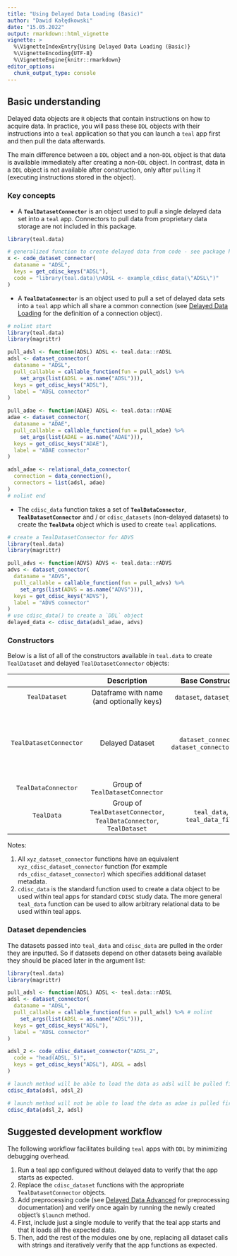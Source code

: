 ```yaml
---
title: "Using Delayed Data Loading (Basic)"
author: "Dawid Kałędkowski"
date: "15.05.2022"
output: rmarkdown::html_vignette
vignette: >
  %\VignetteIndexEntry{Using Delayed Data Loading (Basic)}
  %\VignetteEncoding{UTF-8}
  %\VignetteEngine{knitr::rmarkdown}
editor_options:
  chunk_output_type: console
---
```


## Basic understanding

Delayed data objects are `R` objects that contain instructions on how to acquire data. In practice, you will pass these `DDL` objects with their instructions into a `teal` application so that you can launch a `teal` app first and then pull the data afterwards.

The main difference between a `DDL` object and a non-`DDL` object is that data is available immediately after creating a non-`DDL` object. In contrast, data in a `DDL` object is not available after construction, only after `pulling` it (executing instructions stored in the object).

### Key concepts

* A **`TealDatasetConnector`** is an object used to pull a single delayed data set into a `teal` app. Connectors to pull data from proprietary data storage are not included in this package.

```r
library(teal.data)

# generalized function to create delayed data from code - see package help for other connectors
x <- code_dataset_connector(
  dataname = "ADSL",
  keys = get_cdisc_keys("ADSL"),
  code = "library(teal.data)\nADSL <- example_cdisc_data(\"ADSL\")"
)
```

* A **`TealDataConnector`** is an object used to pull a set of delayed data sets into a `teal` app which all share a common connection (see [Delayed Data Loading](delayed-data-loading.html) for the definition of a connection object).

```r
# nolint start
library(teal.data)
library(magrittr)

pull_adsl <- function(ADSL) ADSL <- teal.data::rADSL
adsl <- dataset_connector(
  dataname = "ADSL",
  pull_callable = callable_function(fun = pull_adsl) %>%
    set_args(list(ADSL = as.name("ADSL"))),
  keys = get_cdisc_keys("ADSL"),
  label = "ADSL connector"
)

pull_adae <- function(ADAE) ADSL <- teal.data::rADAE
adae <- dataset_connector(
  dataname = "ADAE",
  pull_callable = callable_function(fun = pull_adae) %>%
    set_args(list(ADAE = as.name("ADAE"))),
  keys = get_cdisc_keys("ADAE"),
  label = "ADAE connector"
)

adsl_adae <- relational_data_connector(
  connection = data_connection(),
  connectors = list(adsl, adae)
)
# nolint end
```

* The `cdisc_data` function takes a set of **`TealDataConnector`**, **`TealDatasetConnector`** and / or `cdisc_datasets` (non-delayed datasets) to create the **`TealData`** object which is used to create `teal` applications.

```r
# create a TealDatasetConnector for ADVS
library(teal.data)
library(magrittr)

pull_advs <- function(ADVS) ADVS <- teal.data::rADVS
advs <- dataset_connector(
  dataname = "ADVS",
  pull_callable = callable_function(fun = pull_advs) %>%
    set_args(list(ADVS = as.name("ADVS"))),
  keys = get_cdisc_keys("ADVS"),
  label = "ADVS connector"
)
# use cdisc_data() to create a `DDL` object
delayed_data <- cdisc_data(adsl_adae, advs)
```

### Constructors

Below is a list of all of the constructors available in `teal.data` to create `TealDataset` and delayed `TealDatasetConnector` objects:

|                            |                                    Description                |           Base Constructor                | Constructor Wrappers                                                                                                                                                                                                                           |
|:--------------------------:|:-------------------------------------------------------------:|:-----------------------------------------:|------------------------------------------------------------------------------------------------------------------------------------------------------------------------------------------------------------------------------------------------|
| `TealDataset`                | Dataframe with name (and optionally keys)                     | `dataset`, `dataset_file`                      | `dataset`, `cdisc_dataset`                                                                                                                                                                                                                         |
| `TealDatasetConnector`       | Delayed Dataset                                               | `dataset_connector`, `dataset_connector_file`  | (see note 1 below) `rds_dataset_connector`, `script_dataset_connector`, `code_dataset_connector`,  `csv_dataset_connector`, `fun_dataset_connector`, `python_dataset_connector`, `scda_dataset_connector` |
| `TealDataConnector`          | Group of `TealDatasetConnector`                                 |                   |                                                                                                                                                                                                                                                |
| `TealData`                   | Group of `TealDatasetConnector`, `TealDataConnector`, `TealDataset` | `teal_data`, `teal_data_file`                  | (see note 2 below) `cdisc_data`, `cdisc_data_file`                                                                                                                                                                                                  |

Notes:

1. All `xyz_dataset_connector` functions have an equivalent `xyz_cdisc_dataset_connector` function (for example `rds_cdisc_dataset_connector`) which specifies additional dataset metadata.
2. `cdisc_data` is the standard function used to create a data object to be used within teal apps for standard `CDISC` study data. The more general `teal_data` function can be used to allow arbitrary relational data to be used within teal apps.

### Dataset dependencies

The datasets passed into `teal_data` and `cdisc_data` are pulled in the order they are inputted. So if datasets depend on other datasets being available they should be placed later in the argument list:

```r
library(teal.data)
library(magrittr)

pull_adsl <- function(ADSL) ADSL <- teal.data::rADSL
adsl <- dataset_connector(
  dataname = "ADSL",
  pull_callable = callable_function(fun = pull_adsl) %>% # nolint
    set_args(list(ADSL = as.name("ADSL"))),
  keys = get_cdisc_keys("ADSL"),
  label = "ADSL connector"
)

adsl_2 <- code_cdisc_dataset_connector("ADSL_2",
  code = "head(ADSL, 5)",
  keys = get_cdisc_keys("ADSL"), ADSL = adsl
)

# launch method will be able to load the data as adsl will be pulled first
cdisc_data(adsl, adsl_2)

# launch method will not be able to load the data as adae is pulled first but it depends on adsl
cdisc_data(adsl_2, adsl)
```

## Suggested development workflow

The following workflow facilitates building `teal` apps with `DDL` by minimizing debugging overhead.

1. Run a teal app configured without delayed data to verify that the app starts as expected.
1. Replace the `cdisc_dataset` functions with the appropriate `TealDatasetConnector` objects.
1. Add preprocessing code (see [Delayed Data Advanced](using-delayed-data-advanced.html) for preprocessing documentation) and verify once again by running the newly created object's `$launch` method.
1. First, include just a single module to verify that the teal app starts and that it loads all the expected data.
1. Then, add the rest of the modules one by one, replacing all dataset calls with strings and iteratively verify that the app functions as expected.
